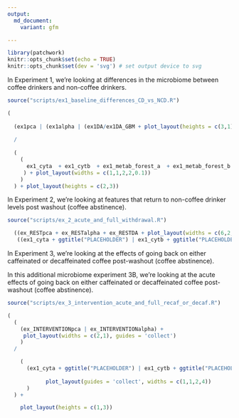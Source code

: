 ```yaml
---
output:
  md_document:
    variant: gfm

---
```

<p align="justify">    

<!-- README.md is generated from README.Rmd. Please edit that file -->

```r
library(patchwork)
knitr::opts_chunk$set(echo = TRUE)
knitr::opts_chunk$set(dev = 'svg') # set output device to svg

```

In Experiment 1, we're looking at differences in the microbiome between coffee drinkers and non-coffee drinkers. 
```r
source("scripts/ex1_baseline_differences_CD_vs_NCD.R")
```

```r
(
  
  (ex1pca | (ex1alpha | (ex1DA/ex1DA_GBM + plot_layout(heights = c(3,1))))) 
  
  / 
  
  (
    (
      ex1_cyta  + ex1_cytb  + ex1_metab_forest_a  + ex1_metab_forest_b + plot_spacer()
     ) + plot_layout(widths = c(1,1,2,2,0.1))
    )
  ) + plot_layout(heights = c(2,3))

```

In Experiment 2, we're looking at features that return to non-coffee drinker levels post washout (coffee abstinence). 
```r
source("scripts/ex_2_acute_and_full_withdrawal.R")
```

```r
  ((ex_RESTpca + ex_RESTalpha + ex_RESTDA + plot_layout(widths = c(6,2,5))) / 
   ((ex1_cyta + ggtitle("PLACEHOLDER") | ex1_cytb + ggtitle("PLACEHOLDER") | ex_REST_metab_forest_a | ex_REST_metab_forest_b | plot_spacer()) + plot_layout(widths = c(1,1,2,2, 0.1))))  + plot_layout(heights = c(4,7))
```


In Experiment 3, we're looking at the effects of going back on either caffeinated or decaffeinated coffee post-washout (coffee abstinence). 

In this additional microbiome experiment 3B, we're looking at the acute effects of going back on either caffeinated or decaffeinated coffee post-washout (coffee abstinence). 
```r
source("scripts/ex_3_intervention_acute_and_full_recaf_or_decaf.R")
```


```r
(
  (
    (ex_INTERVENTIONpca | ex_INTERVENTIONalpha) + 
     plot_layout(widths = c(2,1), guides = 'collect')
    ) 
  / 

    (
      (ex1_cyta + ggtitle("PLACEHOLDER") | ex1_cytb + ggtitle("PLACEHOLDER")  | mb_b | (((mb_a |plot_spacer()) + plot_layout(widths = c(9,1))) / ex3metab) + plot_layout(heights = c(3,2))) + 
  
            plot_layout(guides = 'collect', widths = c(1,1,2,4))
      )
  ) + 

    plot_layout(heights = c(1,3))
```